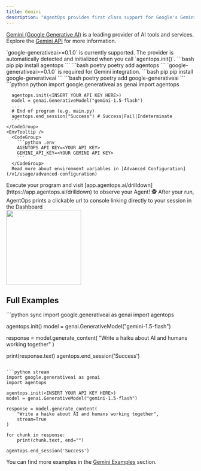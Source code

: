 ```yaml
---
title: Gemini
description: "AgentOps provides first class support for Google's Gemini family of models"
---
```



[Gemini (Google Generative AI)](https://ai.google.dev/gemini-api/docs/quickstart) is a leading provider of AI tools and services.
Explore the [Gemini API](https://ai.google.dev/docs) for more information.

<Note>
  `google-generativeai>=0.1.0` is currently supported. The provider is automatically detected and initialized when you call `agentops.init()`.
</Note>

<Steps>
  <Step title="Install the AgentOps SDK">
    <CodeGroup>
      ```bash pip 
      pip install agentops
      ```
      ```bash poetry
      poetry add agentops
      ```
    </CodeGroup>
  </Step>
  <Step title="Install the Gemini SDK">
    <Note>
      `google-generativeai>=0.1.0` is required for Gemini integration.
    </Note>
    <CodeGroup>
      ```bash pip
      pip install google-generativeai
      ```
      ```bash poetry
      poetry add google-generativeai
      ```
    </CodeGroup>
  </Step>
  <Step title="Add 3 lines of code">
    <CodeTooltip/>
    <CodeGroup>
      ```python python
      import google.generativeai as genai
      import agentops
      
      agentops.init(<INSERT YOUR API KEY HERE>)
      model = genai.GenerativeModel("gemini-1.5-flash")
      ...
      # End of program (e.g. main.py)
      agentops.end_session("Success") # Success|Fail|Indeterminate
      ```
    </CodeGroup>
    <EnvTooltip />
      <CodeGroup>
        ```python .env
        AGENTOPS_API_KEY=<YOUR API KEY>
        GEMINI_API_KEY=<YOUR GEMINI API KEY>
        ```
      </CodeGroup>
      Read more about environment variables in [Advanced Configuration](/v1/usage/advanced-configuration)
  </Step>
  <Step title="Run your Agent">
    Execute your program and visit [app.agentops.ai/drilldown](https://app.agentops.ai/drilldown) to observe your Agent! 🕵️
    <Tip>
      After your run, AgentOps prints a clickable url to console linking directly to your session in the Dashboard
    </Tip>
    <div/>
    <Frame type="glass" caption="Clickable link to session">
      <img height="200" src="https://github.com/AgentOps-AI/agentops/blob/main/docs/images/link-to-session.gif?raw=true" />
    </Frame>
  </Step>
</Steps>

## Full Examples

<CodeGroup>
  ```python sync
  import google.generativeai as genai
  import agentops

  agentops.init(<INSERT YOUR API KEY HERE>)
  model = genai.GenerativeModel("gemini-1.5-flash")

  response = model.generate_content(
      "Write a haiku about AI and humans working together"
  )

  print(response.text)
  agentops.end_session('Success')
  ```

  ```python stream
  import google.generativeai as genai
  import agentops

  agentops.init(<INSERT YOUR API KEY HERE>)
  model = genai.GenerativeModel("gemini-1.5-flash")

  response = model.generate_content(
      "Write a haiku about AI and humans working together",
      stream=True
  )

  for chunk in response:
      print(chunk.text, end="")

  agentops.end_session('Success')
  ```
</CodeGroup>

You can find more examples in the [Gemini Examples](/v1/examples/gemini_examples) section.

<script type="module" src="/scripts/github_stars.js"></script>
<script type="module" src="/scripts/scroll-img-fadein-animation.js"></script>
<script type="module" src="/scripts/button_heartbeat_animation.js"></script>
<script type="css" src="/styles/styles.css"></script>
<script type="module" src="/scripts/adjust_api_dynamically.js"></script>

